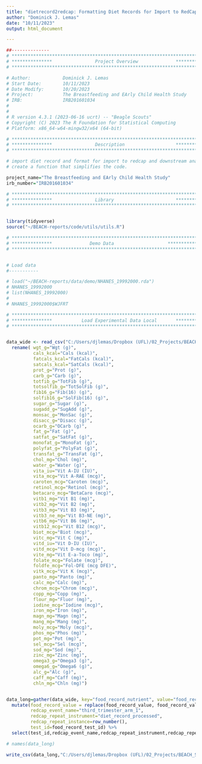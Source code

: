 ```yaml
---
title: "dietrecord2redcap: Formatting Diet Records for Import to RedCap"
author: "Dominick J. Lemas"
date: "10/11/2023"
output: html_document

---
```


```r
##-------------- 
# **************************************************************************** #
# ***************                Project Overview              *************** #
# **************************************************************************** #

# Author:            Dominick J. Lemas
# Start Date:        10/11/2023 
# Date Modify:       10/20/2023
# Project:           The Breastfeeding and EArly Child Health Study
# IRB:               IRB201601034
#                   
#
# R version 4.3.1 (2023-06-16 ucrt) -- "Beagle Scouts"
# Copyright (C) 2023 The R Foundation for Statistical Computing
# Platform: x86_64-w64-mingw32/x64 (64-bit) 

# **************************************************************************** #
# ***************                Description                   *************** #
# **************************************************************************** #

# import diet record and format for import to redcap and downstream analysis
# create a function that simplifies the code. 

project_name="The Breastfeeding and EArly Child Health Study"
irb_number="IRB201601034"

```

```r

# **************************************************************************** #
# ***************                Library                       *************** #
# **************************************************************************** #


library(tidyverse)
source("~/BEACH-reports/code/utils/utils.R")

```

```r

# **************************************************************************** #
# ***************              Demo Data                    *************** #
# **************************************************************************** #


# Load data
#-----------

# load("~/BEACH-reports/data/demo/NHANES_19992000.rda")
# NHANES_19992000
# list(NHANES_19992000)
# 
# NHANES_19992000$WJFRT

```

```r

# **************************************************************************** #
# ***************           Load Experimental Data Local       *************** #
# **************************************************************************** #


data_wide <- read_csv("C:/Users/djlemas/Dropbox (UFL)/02_Projects/BEACH_STUDY/10_Diet/BLS030A_Third_Trimester_example.csv") %>%
  rename( wgt_g="Wgt (g)",
          cals_kcal="Cals (kcal)",
          fatcals_kcal="FatCals (kcal)",
          satcals_kcal="SatCals (kcal)",
          prot_g="Prot (g)",
          carb_g="Carb (g)",
          totfib_g="TotFib (g)",
          totsolfib_g="TotSolFib (g)",
          fib16_g="Fib(16) (g)",
          solfib16_g="SolFib(16) (g)",
          sugar_g="Sugar (g)",
          sugadd_g="SugAdd (g)",
          monsac_g="MonSac (g)",
          disacc_g="Disacc (g)",
          ocarb_g="OCarb (g)",
          fat_g="Fat (g)",
          satfat_g="SatFat (g)",
          monofat_g="MonoFat (g)",
          polyfat_g="PolyFat (g)",
          transfat_g="TransFat (g)",
          chol_mg="Chol (mg)",
          water_g="Water (g)",
          vita_iu="Vit A-IU (IU)",
          vita_mcg="Vit A-RAE (mcg)",
          caroten_mcg="Caroten (mcg)",
          retinol_mcg="Retinol (mcg)",
          betacaro_mcg="BetaCaro (mcg)",
          vitb1_mg="Vit B1 (mg)",
          vitb2_mg="Vit B2 (mg)",
          vitb3_mg="Vit B3 (mg)",
          vitb3_ne_mg="Vit B3-NE (mg)",
          vitb6_mg="Vit B6 (mg)",
          vitb12_mcg="Vit B12 (mcg)",
          biot_mcg="Biot (mcg)",
          vitc_mg="Vit C (mg)",
          vitd_iu="Vit D-IU (IU)",
          vitd_mcg="Vit D-mcg (mcg)",
          vite_mg="Vit E-a-Toco (mg)",
          folate_mcg="Folate (mcg)",
          foldfe_mcg="Fol-DFE (mcg DFE)",
          vitk_mcg="Vit K (mcg)",
          panto_mg="Panto (mg)",
          calc_mg="Calc (mg)",
          chrom_mcg="Chrom (mcg)",
          copp_mg="Copp (mg)",
          flour_mg="Fluor (mg)",
          iodine_mcg="Iodine (mcg)",
          iron_mg="Iron (mg)",
          magn_mg="Magn (mg)",
          mang_mg="Mang (mg)",
          moly_mcg="Moly (mcg)",
          phos_mg="Phos (mg)",
          pot_mg="Pot (mg)",
          sel_mcg="Sel (mcg)",
          sod_mg="Sod (mg)",
          zinc_mg="Zinc (mg)",
          omega3_g="Omega3 (g)",
          omega6_g="Omega6 (g)",
          alc_g="Alc (g)",
          caff_mg="Caff (mg)",
          chln_mg="Chln (mg)")


data_long=gather(data_wide, key="food_record_nutrient", value="food_record_value", wgt_g:chln_mg) %>%
  mutate(food_record_value = replace(food_record_value, food_record_value == "--", NA),
         redcap_event_name="third_trimester_arm_1",
         redcap_repeat_instrument="diet_record_processed",
         redcap_repeat_instance=row_number(),
         test_id=food_record_test_id) %>%
  select(test_id,redcap_event_name,redcap_repeat_instrument,redcap_repeat_instance,everything())

# names(data_long)

write_csv(data_long,"C:/Users/djlemas/Dropbox (UFL)/02_Projects/BEACH_STUDY/10_Diet/BLS030A_Third_Trimester_redcap_ready.csv" )

```


